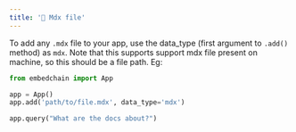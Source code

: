 ---
title: '📝 Mdx file'
---

To add any `.mdx` file to your app, use the data_type (first argument to `.add()` method) as `mdx`. Note that this supports support mdx file present on machine, so this should be a file path. Eg:

```python
from embedchain import App

app = App()
app.add('path/to/file.mdx', data_type='mdx')

app.query("What are the docs about?")
```

